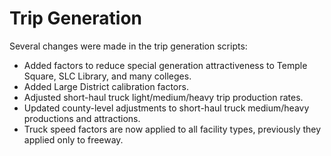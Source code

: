 # Trip Generation

Several changes were made in the trip generation scripts:

- Added factors to reduce special generation attractiveness to Temple Square, SLC Library, and many colleges.
- Added Large District calibration factors.
- Adjusted short-haul truck light/medium/heavy trip production rates.
- Updated county-level adjustments to short-haul truck medium/heavy productions and attractions.
- Truck speed factors are now applied to all facility types, previously they applied only to freeway.
